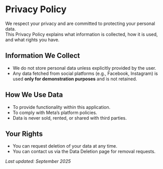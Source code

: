 # Privacy Policy

We respect your privacy and are committed to protecting your personal data.  
This Privacy Policy explains what information is collected, how it is used, and what rights you have.

## Information We Collect
- We do not store personal data unless explicitly provided by the user.  
- Any data fetched from social platforms (e.g., Facebook, Instagram) is used **only for demonstration purposes** and is not retained.

## How We Use Data
- To provide functionality within this application.  
- To comply with Meta’s platform policies.  
- Data is never sold, rented, or shared with third parties.

## Your Rights
- You can request deletion of your data at any time.  
- You can contact us via the Data Deletion page for removal requests.  

_Last updated: September 2025_
